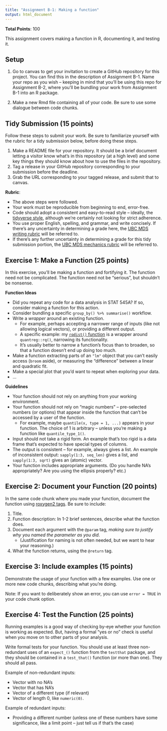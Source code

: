 ```yaml
---
title: "Assignment B-1: Making a function"
output: html_document
---
```


__Total Points__: 100


This assignment covers making a function in R, documenting it, and testing it. 

## Setup

1. Go to canvas to get your invitation to create a GitHub repository for this project. You can find this in the description of Assignment B-1. Name your repo as you wish -- keeping in mind that you'll be using this repo for Assignment B-2, where you'll be bundling your work from Assignment B-1 into an R package. 

2. Make a new Rmd file containing all of your code. Be sure to use some dialogue between code chunks.

## Tidy Submission (15 points)

Follow these steps to submit your work. Be sure to familiarize yourself with the rubric for a tidy submission below, before doing these steps.

1. Make a README file for your repository. It should be a brief document letting a visitor know what's in this repository (at a high level) and some key things they should know about how to use the files in the repository. 
2. Tag a release in your GitHub repository corresponding to your submission before the deadline.
3. Grab the URL corresponding to your tagged release, and submit that to canvas. 

**Rubric**:

- The above steps were followed.
- Your work must be reproducible from beginning to end, error-free.
- Code should adopt a consistent and easy-to-read style -- ideally, the [tidyverse style](https://style.tidyverse.org/), although we're certainly not looking for strict adherence. 
- You use proper English, spelling, and grammar, and write concisely. If there's any uncertainty in determining a grade here, the [UBC MDS writing rubric](https://github.com/UBC-MDS/public/blob/master/rubric/rubric_writing.md) will be referred to.
- If there's any further uncertainty in determining a grade for this tidy submission portion, the [UBC MDS mechanics rubric](https://github.com/UBC-MDS/public/blob/master/rubric/rubric_mech.md) will be referred to.

## Exercise 1: Make a Function (25 points)

In this exercise, you'll be making a function and fortifying it. The function need not be complicated. The function need not be "serious", but shouldn't be nonsense.

__Function Ideas__

- Did you repeat any code for a data analysis in STAT 545A? If so, consider making a function for this action.
- Consider bundling a specific `group_by() %>% summarise()` workflow.
- Write a _wrapper_ around an existing function. 
  - For example, perhaps accepting a narrower range of inputs (like not allowing logical vectors), or providing a different output.
  - A specific example: my [`rqdist()` function](https://github.com/vincenzocoia/rqdist/blob/master/R/rqdist.R#L1) is a wrapper around `quantreg::rq()`, narrowing its functionality.
  - It's usually better to narrow a function's focus than to broaden, so that a function doesn't end up doing too much.
- Make a function extracting parts of an `"lm"` object that you can't easily access (`broom` aside), or measuring the "difference" between a linear and quadratic fit. 
- Make a special plot that you'd want to repeat when exploring your data.
- ...

__Guidelines__

- Your function should not rely on anything from your working environment.
- Your function should not rely on "magic numbers" -- pre-selected numbers (or options) that appear inside the function that can't be accessed by a user of the function. 
    - For example, maybe `quantile(x, type = 1, ...)` appears in your function. The choice of 1 is arbitrary -- unless you're making a function like `quantile_type_1()`. 
- Input should not take a rigid form. An example that's too rigid is a data frame that's expected to have special types of columns.
- The output is consistent -- for example, always gives a list. An example of inconsistent output: `sapply(1:3, seq_len)` gives a list, and `sapply(1:3, sqrt)` gives an (atomic) vector.
- Your function includes appropriate arguments. (Do you handle NA's appropriately? Are you using the ellipsis properly? etc.)

## Exercise 2: Document your Function (20 points)

In the same code chunk where you made your function, document the function using [roxygen2 tags](https://roxygen2.r-lib.org/articles/rd-formatting.html). Be sure to include:

1. Title.
2. Function description: In 1-2 brief sentences, describe what the function does.
3. Document each argument with the `@param` tag, _making sure to justify why you named the parameter as you did_.
    - (Justification for naming is not often needed, but we want to hear your reasoning.)
4. What the function returns, using the `@return` tag. 

## Exercise 3: Include examples (15 points)

Demonstrate the usage of your function with a few examples. Use one or more new code chunks, describing what you're doing.

Note: If you want to deliberately show an error, you can use `error = TRUE` in your code chunk option.

## Exercise 4: Test the Function (25 points)

Running examples is a good way of checking by-eye whether your function is working as expected. But, having a formal "yes or no" check is useful when you move on to other parts of your analysis.

Write formal tests for your function. You should use at least three non-redundant uses of an `expect_()` function from the `testthat` package, and they should be contained in a `test_that()` function (or more than one). They should all pass. 

Example of non-redundant inputs:

- Vector with no NA's
- Vector that has NA's
- Vector of a different type (if relevant)
- Vector of length 0, like `numeric(0)`.

Example of redundant inputs:

- Providing a different number (unless one of these numbers have some significance, like a limit point -- just tell us if that's the case)